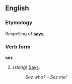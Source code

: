==English==
===Etymology===
Respelling of '''[[say]]s'''.

===Verb form===
'''sez'''

#(''slang'') [[Say]]s.
#:''Sez who? &ndash; Sez me!''